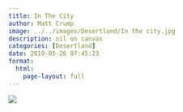 ```yaml
---
title: In The City
author: Matt Crump
image: ../../images/Desertland/In the city.jpg
description: oil on canvas
categories: [Desertland]
date: 2019-05-26 07:45:23
format:
  html:
    page-layout: full
---
```


![](../../images/Desertland/In the city.jpg)

